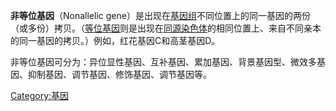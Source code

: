 {{Unreferenced|time=2012-09-30T12:50:23+00:00 }}
'''非等位基因'''（Nonallelic gene）是出现在[[基因组|基因组]]不同位置上的同一基因的两份（或多份）拷贝。（[[等位基因|等位基因]]则是出现在[[同源染色体|同源染色体]]的相同位置上、来自不同亲本的同一基因的拷贝。）例如，红花基因C和高茎基因D。

非等位基因可分为：异位显性基因、互补基因、累加基因、背景基因型、微效多基因、抑制基因、调节基因、修饰基因、调节基因等。

[[Category:基因|Category:基因]]